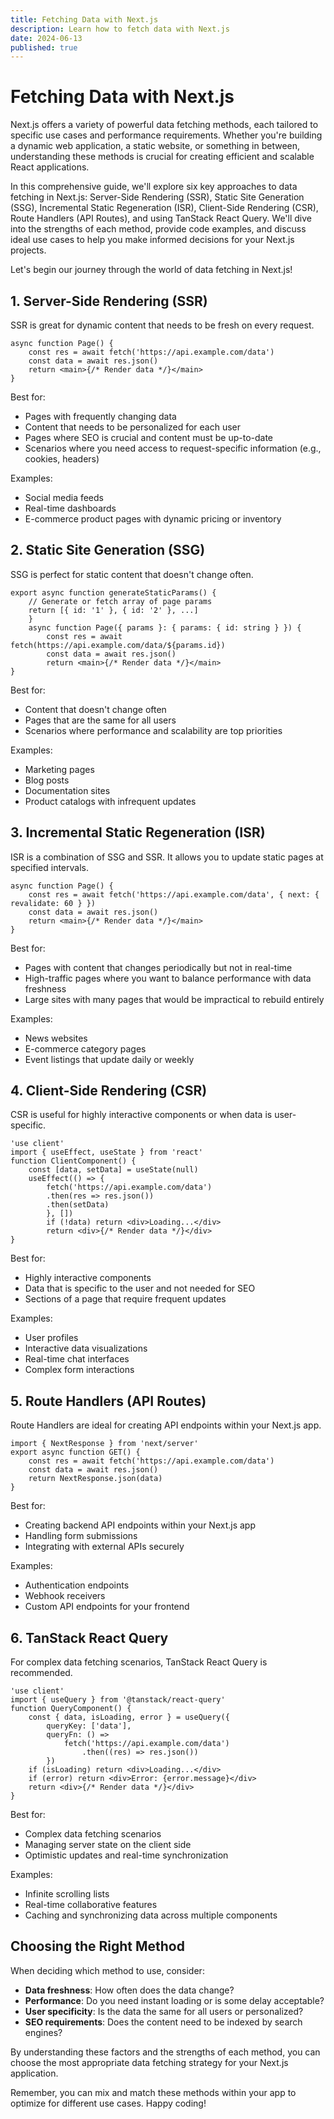 ```yaml
---
title: Fetching Data with Next.js
description: Learn how to fetch data with Next.js
date: 2024-06-13
published: true
---
```


# Fetching Data with Next.js

Next.js offers a variety of powerful data fetching methods, each tailored to specific use cases and performance requirements. Whether you're building a dynamic web application, a static website, or something in between, understanding these methods is crucial for creating efficient and scalable React applications.

In this comprehensive guide, we'll explore six key approaches to data fetching in Next.js: Server-Side Rendering (SSR), Static Site Generation (SSG), Incremental Static Regeneration (ISR), Client-Side Rendering (CSR), Route Handlers (API Routes), and using TanStack React Query. We'll dive into the strengths of each method, provide code examples, and discuss ideal use cases to help you make informed decisions for your Next.js projects.

Let's begin our journey through the world of data fetching in Next.js!

## 1. Server-Side Rendering (SSR)

SSR is great for dynamic content that needs to be fresh on every request.

```tsx
async function Page() {
	const res = await fetch('https://api.example.com/data')
	const data = await res.json()
	return <main>{/* Render data */}</main>
}
```

Best for:
- Pages with frequently changing data
- Content that needs to be personalized for each user
- Pages where SEO is crucial and content must be up-to-date
- Scenarios where you need access to request-specific information (e.g., cookies, headers)

Examples:
- Social media feeds
- Real-time dashboards
- E-commerce product pages with dynamic pricing or inventory

## 2. Static Site Generation (SSG)

SSG is perfect for static content that doesn't change often.

```tsx
export async function generateStaticParams() {
	// Generate or fetch array of page params
	return [{ id: '1' }, { id: '2' }, ...]
	}
	async function Page({ params }: { params: { id: string } }) {
		const res = await fetch(https://api.example.com/data/${params.id})
		const data = await res.json()
		return <main>{/* Render data */}</main>
}
```

Best for:
- Content that doesn't change often
- Pages that are the same for all users
- Scenarios where performance and scalability are top priorities

Examples:
- Marketing pages
- Blog posts
- Documentation sites
- Product catalogs with infrequent updates


## 3. Incremental Static Regeneration (ISR)

ISR is a combination of SSG and SSR. It allows you to update static pages at specified intervals.

```tsx
async function Page() {
	const res = await fetch('https://api.example.com/data', { next: { revalidate: 60 } })
	const data = await res.json()
	return <main>{/* Render data */}</main>
}
```
Best for:
- Pages with content that changes periodically but not in real-time
- High-traffic pages where you want to balance performance with data freshness
- Large sites with many pages that would be impractical to rebuild entirely

Examples:
- News websites
- E-commerce category pages
- Event listings that update daily or weekly

## 4. Client-Side Rendering (CSR)

CSR is useful for highly interactive components or when data is user-specific.
```tsx
'use client'
import { useEffect, useState } from 'react'
function ClientComponent() {
	const [data, setData] = useState(null)
	useEffect(() => {
		fetch('https://api.example.com/data')
		.then(res => res.json())
		.then(setData)
		}, [])
		if (!data) return <div>Loading...</div>
		return <div>{/* Render data */}</div>
}
```
Best for:
- Highly interactive components
- Data that is specific to the user and not needed for SEO
- Sections of a page that require frequent updates

Examples:
- User profiles
- Interactive data visualizations
- Real-time chat interfaces
- Complex form interactions

## 5. Route Handlers (API Routes)

Route Handlers are ideal for creating API endpoints within your Next.js app.
```tsx
import { NextResponse } from 'next/server'
export async function GET() {
	const res = await fetch('https://api.example.com/data')
	const data = await res.json()
	return NextResponse.json(data)
}
```
Best for:
- Creating backend API endpoints within your Next.js app
- Handling form submissions
- Integrating with external APIs securely

Examples:
- Authentication endpoints
- Webhook receivers
- Custom API endpoints for your frontend


## 6. TanStack React Query

For complex data fetching scenarios, TanStack React Query is recommended.
```tsx
'use client'
import { useQuery } from '@tanstack/react-query'
function QueryComponent() {
	const { data, isLoading, error } = useQuery({
		queryKey: ['data'],
		queryFn: () =>
			fetch('https://api.example.com/data')
				.then((res) => res.json())
		})
	if (isLoading) return <div>Loading...</div>
	if (error) return <div>Error: {error.message}</div>
	return <div>{/* Render data */}</div>
}
```
Best for:
- Complex data fetching scenarios
- Managing server state on the client side
- Optimistic updates and real-time synchronization

Examples:
- Infinite scrolling lists
- Real-time collaborative features
- Caching and synchronizing data across multiple components

## Choosing the Right Method

When deciding which method to use, consider:

- **Data freshness**: How often does the data change?
- **Performance**: Do you need instant loading or is some delay acceptable?
- **User specificity**: Is the data the same for all users or personalized?
- **SEO requirements**: Does the content need to be indexed by search engines?

By understanding these factors and the strengths of each method, you can choose the most appropriate data fetching strategy for your Next.js application.

Remember, you can mix and match these methods within your app to optimize for different use cases. Happy coding!